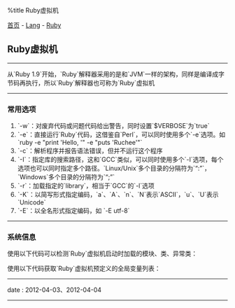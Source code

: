 %title Ruby虚拟机

[[../../../index|首页]] - [[../index|Lang]] - [[index|Ruby]]
==Ruby虚拟机==
----
从`Ruby 1.9`开始，`Ruby`解释器采用的是和`JVM`一样的架构，同样是编译成字节码再执行，所以`Ruby`解释器也可称为`Ruby`虚拟机
----
===常用选项===

# `-w`：对废弃代码或问题代码给出警告，同时设置`$VERBOSE`为`true`
# `-e`：直接运行`Ruby`代码，这借鉴自`Perl`，可以同时使用多个`-e`选项。如 `ruby -e "print 'Hello, '" -e "puts 'Ruchee'"`
# `-c`：解析程序并报告语法错误，但并不运行这个程序
# `-I`：指定库的搜索路径，这和`GCC`类似，可以同时使用多个`-I`选项，每个选项也可以同时指定多个路径。`Linux/Unix`多个目录的分隔符为`“:”`，`Windows`多个目录的分隔符为`“;”`
# `-r`：加载指定的`library`，相当于`GCC`的`-l`选项
# `-K`：以简写形式指定编码，`a`、`A`、`n`、`N`表示`ASCII`，`u`、`U`表示`Unicode`
# `-E`：以全名形式指定编码，如 `-E utf-8`
----
===系统信息===

使用以下代码可以检测`Ruby`虚拟机启动时加载的模块、类、异常类：
{{{Ruby
<pre class='brush: ruby'>
#!/usr/bin/env ruby
# encoding: utf-8

print "模块：", "\n\n"
puts Module.constants.sort.select {|x|
  eval(x.to_s).instance_of? Module
}
puts

print "类：", "\n\n"
puts Module.constants.sort.select {|x|
  c = eval(x.to_s)
  c.is_a? Class and not c.ancestors.include? Exception
}
puts

print "异常类：", "\n\n"
puts Module.constants.sort.select {|x|
  c = eval(x.to_s)
  c.instance_of? Class and c.ancestors.include? Exception
}
</pre>
}}}


使用以下代码获取`Ruby`虚拟机预定义的全局变量列表：
{{{Ruby
<pre class='brush: ruby'>
#!/usr/bin/env ruby
# encoding: utf-8

puts global_variables.sort
</pre>
}}}
----
<red>date</red> : 2012-04-03、2012-04-04
----
